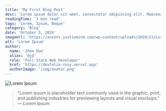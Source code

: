 ```yaml
---
title: 'My First Blog Post'
desc: 'Lorem ipsum dolor sit amet, consectetur adipiscing elit. Maecenas quis ex vel justo imperdiet sollicitudin. Cras et augue est. Nulla mi tellus, auctor eget ligula in, iaculis mattis ex. Phasellus fringilla et lectus id consectetur. Nullam sit amet pellentesque risus. Curabitur nec risus efficitur, ornare lorem eget, placerat sapien. Sed vestibulum nunc quis egestas ornare. Aenean porta felis quis fringilla lobortis.'
readingTime: '1 min read'
tags: 'Lorem, Ipsum, Neque'
category: 'Blog'
date: 'October 5, 2024'
imageUrl: 'https://assets.justinmind.com/wp-content/uploads/2018/11/Lorem-Ipsum-alternatives-768x492.png'
alt: 'Lorem Ipsum'
author: 
  name: 'Jhon Doe'
  alias: '@jd'
  role: 'Full Stack Web Developer'
  href: 'https://devfolio-rosy.vercel.app'
  authorImage: '/img/avatar.png'
---
```



<img
  class="rounded-xl w-full h-auto"
  src="https://assets.justinmind.com/wp-content/uploads/2018/11/Lorem-Ipsum-alternatives-768x492.png"
  alt="Lorem Ipsum"
/>

<blockquote class="border-l-4 border-blue-500 pl-4 italic py-4 text-gray-600">
  "Lorem ipsum is placeholder text commonly used in the graphic, print, and publishing industries for previewing layouts and visual mockups."
  <cite class="block mt-2 text-right text-gray-800"
    >— Lorem Ipsum</cite>
</blockquote>